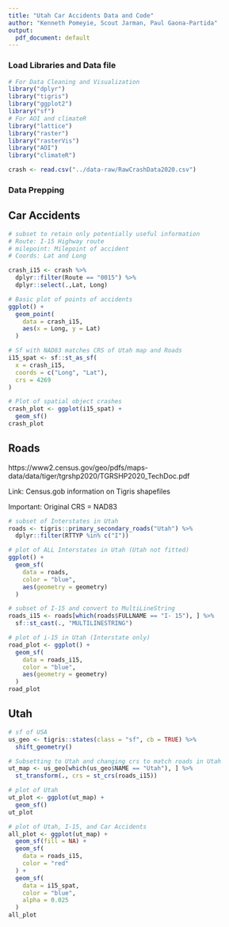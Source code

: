 ```yaml
---
title: "Utah Car Accidents Data and Code"
author: "Kenneth Pomeyie, Scout Jarman, Paul Gaona-Partida"
output:
  pdf_document: default
---
```

### Load Libraries and Data file
```r
# For Data Cleaning and Visualization
library("dplyr")
library("tigris")
library("ggplot2")
library("sf")
# For AOI and climateR
library("lattice")
library("raster")
library("rasterVis")
library("AOI")
library("climateR")

crash <- read.csv("../data-raw/RawCrashData2020.csv")
```



### Data Prepping

## Car Accidents

```r
# subset to retain only potentially useful information
# Route: I-15 Highway route
# milepoint: Milepoint of accident
# Coords: Lat and Long

crash_i15 <- crash %>%
  dplyr::filter(Route == "0015") %>%
  dplyr::select(.,Lat, Long)

```

```r
# Basic plot of points of accidents
ggplot() +
  geom_point(
    data = crash_i15,
    aes(x = Long, y = Lat)
  )
```

```r
# Sf with NAD83 matches CRS of Utah map and Roads
i15_spat <- sf::st_as_sf(
  x = crash_i15,
  coords = c("Long", "Lat"),
  crs = 4269
)
```

```r
# Plot of spatial object crashes
crash_plot <- ggplot(i15_spat) +
  geom_sf()
crash_plot
```



## Roads

https://www2.census.gov/geo/pdfs/maps-data/data/tiger/tgrshp2020/TGRSHP2020_TechDoc.pdf

Link: Census.gob information on Tigris shapefiles

Important: Original CRS = NAD83

```r
# subset of Interstates in Utah
roads <- tigris::primary_secondary_roads("Utah") %>%
  dplyr::filter(RTTYP %in% c("I"))
```

```r
# plot of ALL Interstates in Utah (Utah not fitted)
ggplot() +
  geom_sf(
    data = roads,
    color = "blue",
    aes(geometry = geometry)
  )
```

```r
# subset of I-15 and convert to MultiLineString
roads_i15 <- roads[which(roads$FULLNAME == "I- 15"), ] %>%
  sf::st_cast(., "MULTILINESTRING")
```

```r
# plot of i-15 in Utah (Interstate only)
road_plot <- ggplot() +
  geom_sf(
    data = roads_i15,
    color = "blue",
    aes(geometry = geometry)
  )
road_plot
```



## Utah


```r
# sf of USA
us_geo <- tigris::states(class = "sf", cb = TRUE) %>%
  shift_geometry()
```

```r
# Subsetting to Utah and changing crs to match roads in Utah
ut_map <- us_geo[which(us_geo$NAME == "Utah"), ] %>%
  st_transform(., crs = st_crs(roads_i15))
```

```r
# plot of Utah
ut_plot <- ggplot(ut_map) +
  geom_sf()
ut_plot
```

```r
# plot of Utah, I-15, and Car Accidents
all_plot <- ggplot(ut_map) +
  geom_sf(fill = NA) +
  geom_sf(
    data = roads_i15,
    color = "red"
  ) +
  geom_sf(
    data = i15_spat,
    color = "blue",
    alpha = 0.025
  )
all_plot
```
